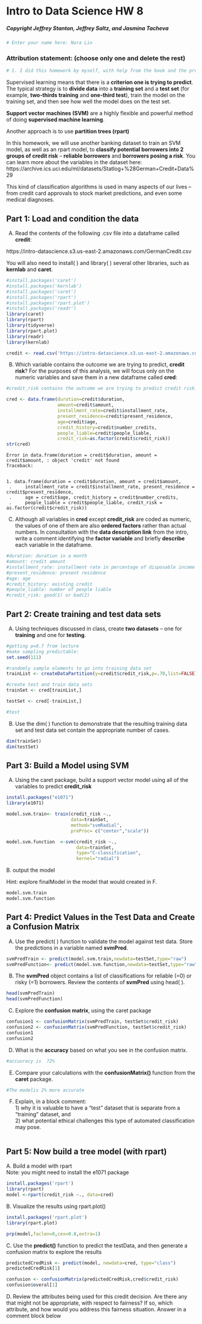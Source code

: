 # Intro to Data Science HW 8
##### Copyright Jeffrey Stanton, Jeffrey Saltz, and Jasmina Tacheva


```r
# Enter your name here: Nora Lin
```

### Attribution statement: (choose only one and delete the rest)


```r
# 1. I did this homework by myself, with help from the book and the professor.
```

Supervised learning means that there is a **criterion one is trying to predict**. The typical strategy is to **divide data** into a **training set** and a **test set** (for example, **two-thirds training** and **one-third test**), train the model on the training set, and then see how well the model does on the test set. <br>

**Support vector machines (SVM)** are a highly flexible and powerful method of doing **supervised machine learning**.

Another approach is to use **partition trees (rpart)** 

In this homework, we will use another banking dataset to train an SVM model, as well as an rpart model, to **classify potential borrowers into 2 groups of credit risk** – **reliable borrowers** and **borrowers posing a risk**. You can learn more about the variables in the dataset here:<br> https://archive.ics.uci.edu/ml/datasets/Statlog+%28German+Credit+Data%29 <br>

This kind of classification algorithms is used in many aspects of our lives – from credit card approvals to stock market predictions, and even some medical diagnoses. <br>

## Part 1: Load and condition the data  

A.	Read the contents of the following .csv file into a dataframe called **credit**: <br>

https://intro-datascience.s3.us-east-2.amazonaws.com/GermanCredit.csv <br>

You will also need to install( ) and library( ) several other libraries, such as **kernlab** and **caret**.



```r
#install.packages('caret')
#install.packages('kernlab')
#install.packages('caret')
#install.packages('rpart')
#install.packages('rpart.plot')
#install.packages('readr')
library(caret)
library(rpart)
library(tidyverse)
library(rpart.plot)
library(readr)
library(kernlab)

credit <- read.csv('https://intro-datascience.s3.us-east-2.amazonaws.com/GermanCredit.csv')

```

B.	Which variable contains the outcome we are trying to predict, **credit risk**? For the purposes of this analysis, we will focus only on the numeric variables and save them in a new dataframe called **cred**:


```r
#credit_risk contains the outcome we are trying to predict credit risk.

cred <- data.frame(duration=credit$duration, 
                   amount=credit$amount, 
                   installment_rate=credit$installment_rate, 
                   present_residence=credit$present_residence, 
                   age=credit$age, 
                   credit_history=credit$number_credits, 
                   people_liable=credit$people_liable, 
                   credit_risk=as.factor(credit$credit_risk))
str(cred)
```


    Error in data.frame(duration = credit$duration, amount = credit$amount, : object 'credit' not found
    Traceback:


    1. data.frame(duration = credit$duration, amount = credit$amount, 
     .     installment_rate = credit$installment_rate, present_residence = credit$present_residence, 
     .     age = credit$age, credit_history = credit$number_credits, 
     .     people_liable = credit$people_liable, credit_risk = as.factor(credit$credit_risk))


C.	Although all variables in **cred** except **credit_risk** are coded as numeric, the values of one of them are also **ordered factors** rather than actual numbers. In consultation with the **data description link** from the intro, write a comment identifying the **factor variable** and briefly **describe** each variable in the dataframe. 


```r
#duration: duration in a month
#amount: credit amount
#installment_rate: installment rate in percentage of disposable income
#present_residence: present residence
#age: age 
#credit_history: existing credit
#people_liable: number of people liable
#credit_risk: good(1) or bad(2)
```

## Part 2: Create training and test data sets

A.	Using techniques discussed in class, create **two datasets** – one for **training** and one for **testing**.


```r
#getting p=0.7 from lecture
#make sampling predictable:
set.seed(111)

#randomly sample elements to go into training data set
trainList <- createDataPartition(y=credit$credit_risk,p=.70,list=FALSE)

#create test and train data sets
trainSet <- cred[trainList,]

testSet <- cred[-trainList,]

#test
```

B.	Use the dim( ) function to demonstrate that the resulting training data set and test data set contain the appropriate number of cases.


```r
dim(trainSet)
dim(testSet)
```


## Part 3: Build a Model using SVM

A.	Using the caret package, build a support vector model using all of the variables to predict **credit_risk**


```r
install.packages("e1071")
library(e1071)

```
```r
model.svm.train<- train(credit_risk ~., 
                        data=trainSet, 
                        method="svmRadial", 
                        preProc= c("center","scale"))

model.svm.function  <-svm(credit_risk ~.,
                          data=trainSet, 
                          type="C-classification", 
                          kernel="radial")

```

B. output the model

Hint: explore finalModel in the model that would created in F.


```r
model.svm.train
model.svm.function
```

## Part 4: Predict Values in the Test Data and Create a Confusion Matrix

A.	Use the predict( ) function to validate the model against test data. Store the predictions in a variable named **svmPred**.


```r
svmPredTrain <- predict(model.svm.train,newdata=testSet,type="raw")
svmPredFunction<- predict(model.svm.function,newdata=testSet,type="raw")
```

B.	The **svmPred** object contains a list of classifications for reliable (=0) or risky (=1) borrowers. Review the contents of **svmPred** using head( ).


```r
head(svmPredTrain)
head(svmPredFunction)
```

C.	Explore the **confusion matrix**, using the caret package


```r
confusion1 <- confusionMatrix(svmPredTrain, testSet$credit_risk)
confusion2 <- confusionMatrix(svmPredFunction, testSet$credit_risk)
confusion1
confusion2
```

D.	What is the **accuracy** based on what you see in the confusion matrix. 


```r
#accuuracy is  72%
```

E.	Compare your calculations with the **confusionMatrix()** function from the **caret** package.


```r
#The modelis 2% more accurate
```

F.	Explain, in a block comment:<br> 1) why it is valuable to have a “test” dataset that is separate from a “training” dataset, and <br>2) what potential ethical challenges this type of automated classification may pose. 


```r

```

## Part 5: Now build a tree model (with rpart)

A. Build a model with rpart
<br>
Note: you might need to install the e1071 package


```r
install.packages('rpart')
library(rpart)
model <-rpart(credit_risk ~., data=cred)
```

B. Visualize the results using  rpart.plot()


```r
install.packages('rpart.plot')
library(rpart.plot)
```
```r
prp(model,faclen=0,cex=0.8,extra=1)
```

C. Use the **predict()** function to predict the testData, and then generate a confusion matrix to explore the results


```r
predictedCredRisk <- predict(model, newdata=cred, type="class")
predictedCredRisk[1]
```
```r
confusion <- confusionMatrix(predictedCredRisk,cred$credit_risk)
confusion$overal[1]
```

D. Review the attributes being used for this credit decision. Are there any that might not be appropriate, with respect to fairness? If so, which attribute, and how would you address this fairness situation. Answer in a comment block below


```r

```
